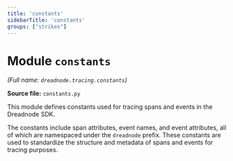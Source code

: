```yaml
---
title: 'constants'
sidebarTitle: 'constants'
groups: ["strikes"]
---
```


# Module `constants`

*(Full name: `dreadnode.tracing.constants`)*

**Source file:** `constants.py`

This module defines constants used for tracing spans and events in the Dreadnode SDK.

The constants include span attributes, event names, and event attributes, all of which
are namespaced under the `dreadnode` prefix. These constants are used to standardize
the structure and metadata of spans and events for tracing purposes.

